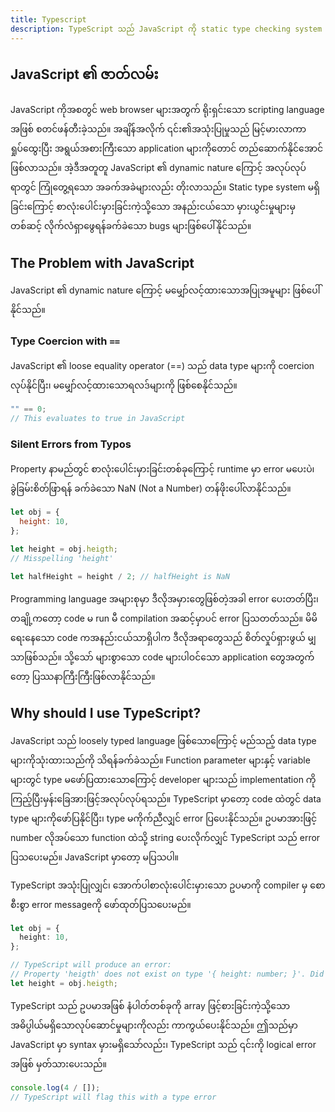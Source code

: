```yaml
---
title: Typescript
description: TypeScript သည် JavaScript ကို static type checking system ထည့်ထားသော programming language တစ်ခုဖြစ်သည်။
---
```


## JavaScript ၏ ဇာတ်လမ်း

JavaScript ကိုအစတွင် web browser များအတွက် ရိုးရှင်းသော scripting language အဖြစ် စတင်ဖန်တီးခဲ့သည်။
အချိန်အလိုက် ၎င်း၏အသုံးပြုမှုသည် မြင့်မားလာကာ ရှုပ်ထွေးပြီး အရွယ်အစားကြီးသော application များကိုတောင် တည်ဆောက်နိုင်အောင်ဖြစ်လာသည်။
အဲ့ဒီအတူတူ JavaScript ၏ dynamic nature ကြောင့် အလုပ်လုပ်ရာတွင် ကြုံတွေ့ရသော အခက်အခဲများလည်း တိုးလာသည်။
Static type system မရှိခြင်းကြောင့် စာလုံးပေါင်းမှားခြင်းကဲ့သို့သော အနည်းငယ်သော မှားယွင်းမှုများမှတစ်ဆင့် လိုက်လံရှာဖွေရန်ခက်ခဲသော
bugs များဖြစ်ပေါ်နိုင်သည်။

## The Problem with JavaScript

JavaScript ၏ dynamic nature ကြောင့် မမျှော်လင့်ထားသောအပြုအမူများ ဖြစ်ပေါ်နိုင်သည်။

### Type Coercion with `==`

JavaScript ၏ loose equality operator (==) သည် data type များကို coercion လုပ်နိုင်ပြီး၊ မမျှော်လင့်ထားသောရလဒ်များကို ဖြစ်စေနိုင်သည်။

```javascript
"" == 0;
// This evaluates to true in JavaScript
```

### Silent Errors from Typos

Property နာမည်တွင် စာလုံးပေါင်းမှားခြင်းတစ်ခုကြောင့် runtime မှာ error မပေးပဲ၊
ခွဲခြမ်းစိတ်ဖြာရန် ခက်ခဲသော NaN (Not a Number) တန်ဖိုးပေါ်လာနိုင်သည်။

```javascript
let obj = {
  height: 10,
};

let height = obj.heigth;
// Misspelling 'height'

let halfHeight = height / 2; // halfHeight is NaN
```

Programming language အများစုမှာ ဒီလိုအမှားတွေဖြစ်တဲ့အခါ error ပေးတတ်ပြီး၊
တချို့ကတော့ code မ run မီ compilation အဆင့်မှာပင် error ပြသတတ်သည်။
မိမိရေးနေသော code ကအနည်းငယ်သာရှိပါက ဒီလိုအရာတွေသည် စိတ်လှုပ်ရှားဖွယ် မျှသာဖြစ်သည်။
သို့သော် များစွာသော code များပါဝင်သော application တွေအတွက်တော့ ပြဿနာကြီးကြီးဖြစ်လာနိုင်သည်။

## Why should I use TypeScript?

JavaScript သည် loosely typed language ဖြစ်သောကြောင့် မည်သည့် data type များကိုသုံးထားသည်ကို သိရန်ခက်ခဲသည်။
Function parameter များနှင့် variable များတွင် type မဖော်ပြထားသောကြောင့် developer များသည် implementation ကိုကြည့်ပြီးမှန်းခြေအားဖြင့်အလုပ်လုပ်ရသည်။
TypeScript မှာတော့ code ထဲတွင် data type များကိုဖော်ပြနိုင်ပြီး၊ type မကိုက်ညီလျှင် error ပြပေးနိုင်သည်။
ဥပမာအားဖြင့် number လိုအပ်သော function ထဲသို့ string ပေးလိုက်လျှင် TypeScript သည် error ပြသပေးမည်။ JavaScript မှာတော့ မပြသပါ။

TypeScript အသုံးပြုလျှင်၊ အောက်ပါစာလုံးပေါင်းမှားသော ဥပမာကို compiler မှ စောစီးစွာ error messageကို ဖော်ထုတ်ပြသပေးမည်။

```typescript
let obj = {
  height: 10,
};

// TypeScript will produce an error:
// Property 'heigth' does not exist on type '{ height: number; }'. Did you mean 'height'?
let height = obj.heigth;
```

TypeScript သည် ဥပမာအဖြစ် နံပါတ်တစ်ခုကို array ဖြင့်စားခြင်းကဲ့သို့သော အဓိပ္ပါယ်မရှိသောလုပ်ဆောင်မှုများကိုလည်း ကာကွယ်ပေးနိုင်သည်။
ဤသည်မှာ JavaScript မှာ syntax မှားမရှိသော်လည်း၊ TypeScript သည် ၎င်းကို logical error အဖြစ် မှတ်သားပေးသည်။

```typescript
console.log(4 / []);
// TypeScript will flag this with a type error
```
